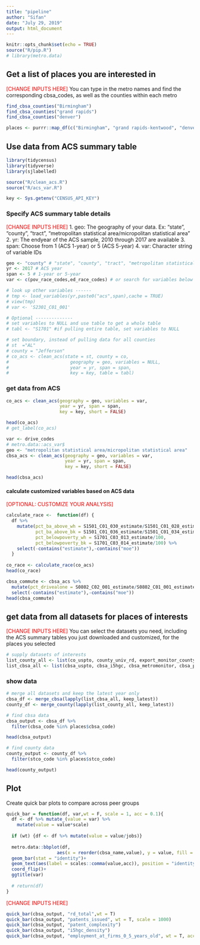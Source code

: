 ```yaml
---
title: "pipeline"
author: "Sifan"
date: "July 29, 2019"
output: html_document
---
```


```r
knitr::opts_chunk$set(echo = TRUE)
source("R/pip.R")
# library(metro.data)

```

## Get a list of places you are interested in
<font color = "red">[CHANGE INPUTS HERE]</font>
You can type in the metro names and find the corresponding cbsa_codes, as well as the counties within each metro

```r
find_cbsa_counties("Birmingham")
find_cbsa_counties("grand rapids")
find_cbsa_counties("denver")

places <- purrr::map_df(c("Birmingham", "grand rapids-kentwood", "denver"), find_cbsa_counties)

```

## Use data from ACS summary table

```r
library(tidycensus)
library(tidyverse)
library(sjlabelled)

source("R/clean_acs.R")
source("R/acs_var.R")

key <- Sys.getenv("CENSUS_API_KEY")

```

### Specify ACS summary table details
<font color = "red">[CHANGE INPUTS HERE]</font>
1. geo: The geography of your data. Ex: "state", "county", "tract", "metropolitan statistical area/micropolitan statistical area"
2. yr: The endyear of the ACS sample, 2010 through 2017 are available
3. span: Choose from 1 (ACS 1-year) or 5 (ACS 5-year)
4. var: Character string of variable IDs

```r
geo <- "county" # "state", "county", "tract", "metropolitan statistical area/micropolitan statistical area"
yr <- 2017 # ACS year
span <- 5 # 1-year or 5-year
var <- c(pov_race_codes,ed_race_codes) # or search for variables below

# look up other variables ------
# tmp <- load_variables(yr,paste0("acs",span),cache = TRUE)
# view(tmp)
# var <- 'S2301_C01_001'

# Optional --------------
# set variables to NULL and use table to get a whole table
# tabl <- "S1701" #if pulling entire table, set variables to NULL

# set boundary, instead of pulling data for all counties
# st  ="AL"
# county = "Jefferson"
# co_acs <- clean_acs(state = st, county = co, 
#                       geography = geo, variables = NULL, 
#                       year = yr, span = span,
#                       key = key, table = tabl)

```

### get data from ACS
```r
co_acs <- clean_acs(geography = geo, variables = var, 
                    year = yr, span = span,
                    key = key, short = FALSE)

head(co_acs)
# get_label(co_acs)

var <- drive_codes
# metro.data::acs_var$
geo <- "metropolitan statistical area/micropolitan statistical area"
cbsa_acs <- clean_acs(geography = geo, variables = var, 
                      year = yr, span = span,
                      key = key, short = FALSE)

head(cbsa_acs)

```

#### calculate customized variables based on ACS data
<font color = "red">[OPTIONAL: CUSTOMIZE YOUR ANALYSIS]</font>
```r
calculate_race <-  function(df) {
  df %>%
    mutate(pct_ba_above_wh = S1501_C01_030_estimate/S1501_C01_028_estimate,
           pct_ba_above_bk = S1501_C01_036_estimate/S1501_C01_034_estimate,
           pct_belowpoverty_wh = S1701_C03_013_estimate/100,
           pct_belowpoverty_bk = S1701_C03_014_estimate/100) %>%
    select(-contains("estimate"),-contains("moe"))
  }
  
co_race <- calculate_race(co_acs)
head(co_race)

cbsa_commute <- cbsa_acs %>%
  mutate(pct_drivealone = S0802_C02_001_estimate/S0802_C01_001_estimate)%>%
  select(-contains("estimate"),-contains("moe"))
head(cbsa_commute)
```

## get data from all datasets for places of interests

<font color = "red">[CHANGE INPUTS HERE]</font>
You can select the datasets you need, including the ACS summary tables you just downloaded and customized, for the places you selected

```r
# supply datasets of interests 
list_county_all <- list(co_uspto, county_univ_rd, export_monitor_county, co_race)
list_cbsa_all <- list(cbsa_uspto, cbsa_i5hgc, cbsa_metromonitor, cbsa_patentcomplex,cbsa_univ_rd)

```

### show data

```r

# merge all datasets and keep the latest year only
cbsa_df <- merge_cbsa(lapply(list_cbsa_all, keep_latest)) 
county_df <- merge_county(lapply(list_county_all, keep_latest)) 

# find cbsa data 
cbsa_output <- cbsa_df %>%
  filter(cbsa_code %in% places$cbsa_code)

head(cbsa_output)

# find county data
county_output <- county_df %>%
  filter(stco_code %in% places$stco_code)

head(county_output)
```

## Plot

Create quick bar plots to compare across peer groups

```r
quick_bar = function(df, var,wt = F, scale = 1, acc = 0.1){
  df <- df %>% mutate_(value = var) %>%
    mutate(value = value*scale)
  
  if (wt) {df <- df %>% mutate(value = value/jobs)}
  
  metro.data::bbplot(df, 
                   aes(x = reorder(cbsa_name,value), y = value, fill = cbsa_name))+
  geom_bar(stat = "identity")+
  geom_text(aes(label = scales::comma(value,acc)), position = "identity")+
  coord_flip()+
  ggtitle(var)
  
  # return(df)
}

```


<font color = "red">[CHANGE INPUTS HERE]</font>

```r
quick_bar(cbsa_output, "rd_total",wt = T)
quick_bar(cbsa_output, "patents_issued", wt = T, scale = 1000)
quick_bar(cbsa_output, "patent_complexity")
quick_bar(cbsa_output, "i5hgc_density")
quick_bar(cbsa_output, "employment_at_firms_0_5_years_old", wt = T, acc = 0.01)

```


